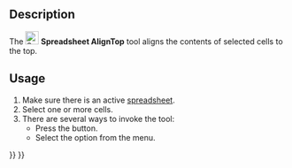 <languages/>
<translate>

<!--T:6-->
{{Docnav
|[[Spreadsheet_AlignRight|Align Right]]
|[[Spreadsheet_AlignVCenter|Align Vertical Center]]
|[[Spreadsheet_Workbench|Spreadsheet]]
|IconL=Spreadsheet_AlignRight.svg
|IconR=Spreadsheet_AlignVCenter.svg
|IconC=Workbench_Spreadsheet.svg
}}

<!--T:1-->
{{GuiCommand
|Name=Spreadsheet AlignTop
|MenuLocation=Spreadsheet → Alignment → Align Top
|Workbenches=[[Spreadsheet_Workbench|Spreadsheet]]
|Version=0.17
}}

==Description== <!--T:2-->

<!--T:3-->
The [[File:Spreadsheet_AlignTop.svg|24px]] '''Spreadsheet AlignTop''' tool aligns the contents of selected cells to the top.

==Usage== <!--T:4-->

<!--T:5-->
# Make sure there is an active [[Spreadsheet_CreateSheet|spreadsheet]].
# Select one or more cells.
# There are several ways to invoke the tool:
#* Press the {{Button|[[File:Spreadsheet_AlignTop.svg|16px]] [[Spreadsheet_AlignTop|Align Top]]}} button.
#* Select the {{MenuCommand|Spreadsheet → Alignment → [[File:Spreadsheet_AlignTop.svg|16px]] Align Top}} option from the menu.


<!--T:7-->
{{Docnav
|[[Spreadsheet_AlignRight|Align Right]]
|[[Spreadsheet_AlignVCenter|Align Vertical Center]]
|[[Spreadsheet_Workbench|Spreadsheet]]
|IconL=Spreadsheet_AlignRight.svg
|IconR=Spreadsheet_AlignVCenter.svg
|IconC=Workbench_Spreadsheet.svg
}}

</translate>
{{Spreadsheet_Tools_navi{{#translation:}}}}
{{Userdocnavi{{#translation:}}}}